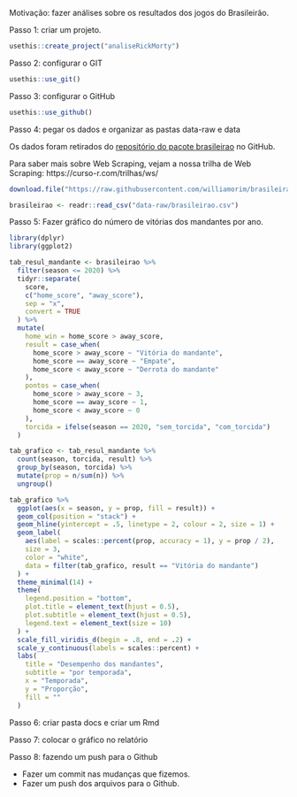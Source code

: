 
Motivação: fazer análises sobre os resultados dos jogos do Brasileirão.

Passo 1: criar um projeto.

```r
usethis::create_project("analiseRickMorty")
```

Passo 2: configurar o GIT

```r
usethis::use_git()
```

Passo 3: configurar o GitHub

```r
usethis::use_github()
```

Passo 4: pegar os dados e organizar as pastas data-raw e data

Os dados foram retirados do [repositório do pacote brasileirao](https://github.com/curso-r/main-r4ds-2) no GitHub.

Para saber mais sobre Web Scraping, vejam a nossa trilha de Web Scraping: https://curso-r.com/trilhas/ws/

```r
download.file("https://raw.githubusercontent.com/williamorim/brasileirao/master/data-raw/csv/matches.csv", destfile = "data-raw/brasileirao.csv")

brasileirao <- readr::read_csv("data-raw/brasileirao.csv")
```


Passo 5: Fazer gráfico do número de vitórias dos mandantes por ano.

```r
library(dplyr)
library(ggplot2)

tab_resul_mandante <- brasileirao %>% 
  filter(season <= 2020) %>% 
  tidyr::separate(
    score, 
    c("home_score", "away_score"), 
    sep = "x", 
    convert = TRUE
  ) %>% 
  mutate(
    home_win = home_score > away_score,
    result = case_when(
      home_score > away_score ~ "Vitória do mandante",
      home_score == away_score ~ "Empate",
      home_score < away_score ~ "Derrota do mandante"
    ),
    pontos = case_when(
      home_score > away_score ~ 3,
      home_score == away_score ~ 1,
      home_score < away_score ~ 0
    ),
    torcida = ifelse(season == 2020, "sem_torcida", "com_torcida")
  ) 

tab_grafico <- tab_resul_mandante %>% 
  count(season, torcida, result) %>% 
  group_by(season, torcida) %>% 
  mutate(prop = n/sum(n)) %>% 
  ungroup() 

tab_grafico %>% 
  ggplot(aes(x = season, y = prop, fill = result)) +
  geom_col(position = "stack") +
  geom_hline(yintercept = .5, linetype = 2, colour = 2, size = 1) +
  geom_label(
    aes(label = scales::percent(prop, accuracy = 1), y = prop / 2),
    size = 3,
    color = "white",
    data = filter(tab_grafico, result == "Vitória do mandante")
  ) +
  theme_minimal(14) +
  theme(
    legend.position = "bottom",
    plot.title = element_text(hjust = 0.5),
    plot.subtitle = element_text(hjust = 0.5),
    legend.text = element_text(size = 10)
  ) +
  scale_fill_viridis_d(begin = .8, end = .2) +
  scale_y_continuous(labels = scales::percent) +
  labs(
    title = "Desempenho dos mandantes",
    subtitle = "por temporada",
    x = "Temporada",
    y = "Proporção",
    fill = ""
  )
```


Passo 6: criar pasta docs e criar um Rmd

Passo 7: colocar o gráfico no relatório

Passo 8: fazendo um push para o Github

- Fazer um commit nas mudanças que fizemos.
- Fazer um push dos arquivos para o Github.
